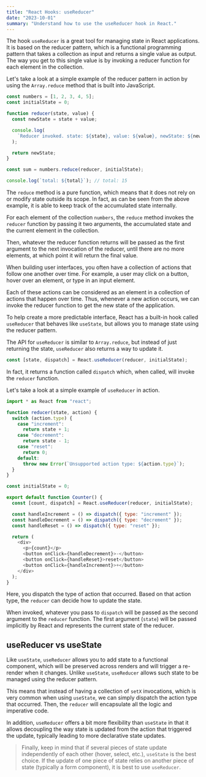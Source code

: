 ```yaml
---
title: "React Hooks: useReducer"
date: "2023-10-01"
summary: "Understand how to use the useReducer hook in React."
---
```


The hook `useReducer` is a great tool for managing state in React applications. It is based on the reducer pattern, which is a functional programming pattern that takes a collection as input and returns a single value as output. The way you get to this single value is by invoking a reducer function for each element in the collection.

Let's take a look at a simple example of the reducer pattern in action by using the `Array.reduce` method that is built into JavaScript.

```js
const numbers = [1, 2, 3, 4, 5];
const initialState = 0;

function reducer(state, value) {
  const newState = state + value;

  console.log(
    `Reducer invoked. state: ${state}, value: ${value}, newState: ${newState}`
  );

  return newState;
}

const sum = numbers.reduce(reducer, initialState);

console.log(`total: ${total}`); // total: 15
```

The `reduce` method is a pure function, which means that it does not rely on or modify state outside its scope. In fact, as can be seen from the above example, it is able to keep track of the accumulated state internally.

For each element of the collection `numbers`, the `reduce` method invokes the `reducer` function by passing it two arguments, the accumulated state and the current element in the collection.

Then, whatever the reducer function returns will be passed as the first argument to the next invocation of the reducer, until there are no more elements, at which point it will return the final value.

When building user interfaces, you often have a collection of actions that follow one another over time. For example, a user may click on a button, hover over an element, or type in an input element.

Each of these actions can be considered as an element in a collection of actions that happen over time. Thus, whenever a new action occurs, we can invoke the reducer function to get the new state of the application.

To help create a more predictable interface, React has a built-in hook called `useReducer` that behaves like `useState`, but allows you to manage state using the reducer pattern.

The API for `useReducer` is similar to `Array.reduce`, but instead of just returning the state, `useReducer` also returns a way to update it.

```js
const [state, dispatch] = React.useReducer(reducer, initialState);
```

In fact, it returns a function called `dispatch` which, when called, will invoke the `reducer` function.

Let's take a look at a simple example of `useReducer` in action.

```js
import * as React from "react";

function reducer(state, action) {
  switch (action.type) {
    case "increment":
      return state + 1;
    case "decrement":
      return state - 1;
    case "reset":
      return 0;
    default:
      throw new Error(`Unsupported action type: ${action.type}`);
  }
}

const initialState = 0;

export default function Counter() {
  const [count, dispatch] = React.useReducer(reducer, initialState);

  const handleIncrement = () => dispatch({ type: "increment" });
  const handleDecrement = () => dispatch({ type: "decrement" });
  const handleReset = () => dispatch({ type: "reset" });

  return (
    <div>
      <p>{count}</p>
      <button onClick={handleDecrement}>-</button>
      <button onClick={handleReset}>reset</button>
      <button onClick={handleIncrement}>+</button>
    </div>
  );
}
```

Here, you dispatch the type of action that occurred. Based on that action type, the `reducer` can decide how to update the state.

When invoked, whatever you pass to `dispatch` will be passed as the second argument to the `reducer` function. The first argument (`state`) will be passed implicitly by React and represents the current state of the reducer.

## useReducer vs useState

Like `useState`, `useReducer` allows you to add state to a functional component, which will be preserved across renders and will trigger a re-render when it changes. Unlike `useState`, `useReducer` allows such state to be managed using the reducer pattern.

This means that instead of having a collection of `setX` invocations, which is very common when using `useState`, we can simply dispatch the action type that occurred. Then, the `reducer` will encapsulate all the logic and imperative code.

In addition, `useReducer` offers a bit more flexibility than `useState` in that it allows decoupling the way state is updated from the action that triggered the update, typically leading to more declarative state updates.

> Finally, keep in mind that if several pieces of state update independently of each other (hover, select, etc.), `useState` is the best choice. If the update of one piece of state relies on another piece of state (typically a form component), it is best to use `useReducer`.

